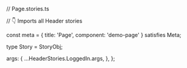 // Page.stories.ts


// 👇 Imports all Header stories

const meta = {
  title: 'Page',
  component: 'demo-page'
} satisfies Meta;

type Story = StoryObj;

  args: {
    ...HeaderStories.LoggedIn.args,
  },
};
